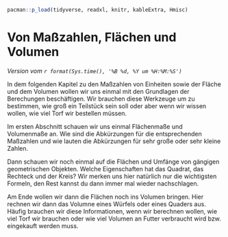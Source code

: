 ```r
pacman::p_load(tidyverse, readxl, knitr, kableExtra, Hmisc)
```

# Von Maßzahlen, Flächen und Volumen {#sec-geometry}

*Version vom `r format(Sys.time(), '%B %d, %Y um %H:%M:%S')`*

In dem folgenden Kapitel zu den Maßzahlen von Einheiten sowie der Fläche und dem Volumen wollen wir uns einmal mit den Grundlagen der Berechungen beschäftigen. Wir brauchen diese Werkzeuge um zu bestimmen, wie groß ein Teilstück sein soll oder aber wenn wir wissen wollen, wie viel Torf wir bestellen müssen. 

Im ersten Abschnitt schauen wir uns einmal Flächenmaße und Volumenmaße an. Wie sind die Abkürzungen für die entsprechenden Maßzahlen und wie lauten die Abkürzungen für sehr große oder sehr kleine Zahlen.

Dann schauen wir noch einmal auf die Flächen und Umfänge von gängigen geometrischen Objekten. Welche Eigenschaften hat das Quadrat, das Rechteck und der Kreis? Wir merken uns hier natürlich nur die wichtigsten Formeln, den Rest kannst du dann immer mal wieder nachschlagen.

Am Ende wollen wir dann die Flächen noch ins Volumen bringen. Hier rechnen wir dann das Volumne eines Würfels oder eines Quaders aus. Häufig brauchen wir diese Informationen, wenn wir berechnen wollen, wie viel Torf wir brauchen oder wie viel Volumen an Futter verbraucht wird bzw. eingekauft werden muss.